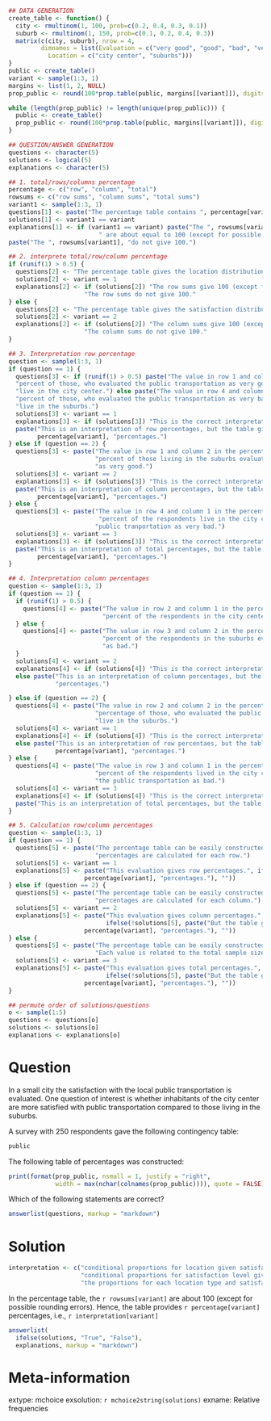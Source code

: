 ```{r data generation, echo = FALSE, results = "hide"}
## DATA GENERATION
create_table <- function() {
  city <- rmultinom(1, 100, prob=c(0.2, 0.4, 0.3, 0.1))
  suburb <- rmultinom(1, 150, prob=c(0.1, 0.2, 0.4, 0.3))
  matrix(c(city, suburb), nrow = 4,
         dimnames = list(Evaluation = c("very good", "good", "bad", "very bad"),
           Location = c("city center", "suburbs")))
}
public <- create_table()
variant <- sample(1:3, 1)
margins <- list(1, 2, NULL)
prop_public <- round(100*prop.table(public, margins[[variant]]), digits = 1) 

while (length(prop_public) != length(unique(prop_public))) {
  public <- create_table()
  prop_public <- round(100*prop.table(public, margins[[variant]]), digits = 1) 
}

## QUESTION/ANSWER GENERATION
questions <- character(5)
solutions <- logical(5)
explanations <- character(5)

## 1. total/rows/columns percentage
percentage <- c("row", "column", "total")
rowsums <- c("row sums", "column sums", "total sums")
variant1 <- sample(1:3, 1)
questions[1] <- paste("The percentage table contains ", percentage[variant1], "percentages.")
solutions[1] <- variant1 == variant
explanations[1] <- if (variant1 == variant) paste("The ", rowsums[variant1], 
                         " are about equal to 100 (except for possible rounding errors).") else 
paste("The ", rowsums[variant1], "do not give 100.")

## 2. interprete total/row/column percentage
if (runif(1) > 0.5) {
  questions[2] <- "The percentage table gives the location distribution for each level of satisfaction."
  solutions[2] <- variant == 1
  explanations[2] <- if (solutions[2]) "The row sums give 100 (except for possible rounding errors)." else 
                     "The row sums do not give 100."
} else {
  questions[2] <- "The percentage table gives the satisfaction distribution for each location type."
  solutions[2] <- variant == 2
  explanations[2] <- if (solutions[2]) "The column sums give 100 (except for possible rounding errors)." else 
                     "The column sums do not give 100."
}

## 3. Interpretation row percentage
question <- sample(1:3, 1)
if (question == 1) {
  questions[3] <- if (runif(1) > 0.5) paste("The value in row 1 and column 1 in the percentage table indicates:", prop_public[1,1], 
  "percent of those, who evaluated the public transportation as very good,",
  "live in the city center.") else paste("The value in row 4 and column 2 in the percentage table indicates:", prop_public[4,2], 
  "percent of those, who evaluated the public transportation as very bad,",
  "live in the suburbs.")
  solutions[3] <- variant == 1
  explanations[3] <- if (solutions[3]) "This is the correct interpretation of row percentages." else 
  paste("This is an interpretation of row percentages, but the table gives ", 
        percentage[variant], "percentages.")
} else if (question == 2) {
  questions[3] <- paste("The value in row 1 and column 2 in the percentage table indicates:", prop_public[1,2], 
                        "percent of those living in the suburbs evaluated the public transportation ",
                        "as very good.")
  solutions[3] <- variant == 2
  explanations[3] <- if (solutions[3]) "This is the correct interpretation of column percentages." else 
  paste("This is an interpretation of column percentages, but the table gives ",  
        percentage[variant], "percentages.")
} else {
  questions[3] <- paste("The value in row 4 and column 1 in the percentage table indicates:", prop_public[4,1], 
                         "percent of the respondents live in the city center and evaluated the ",
                        "public tranportation as very bad.")
  solutions[3] <- variant == 3
  explanations[3] <- if (solutions[3]) "This is the correct interpretation of total percentages." else 
  paste("This is an interpretation of total percentages, but the table gives ", 
        percentage[variant], "percentages.")
} 

## 4. Interpretation column percentages
question <- sample(1:3, 1)
if (question == 1) {
  if (runif(1) > 0.5) {
    questions[4] <- paste("The value in row 2 and column 1 in the percentage table indicates:", prop_public[2,1], 
                          "percent of the respondents in the city center evaluated the public transportation as good.")
  } else {
    questions[4] <- paste("The value in row 3 and column 2 in the percentage table indicates:", prop_public[3,2], 
                          "percent of the respondents in the suburbs evaluated the public transportation ",
                          "as bad.")
  } 
  solutions[4] <- variant == 2
  explanations[4] <- if (solutions[4]) "This is the correct interpretation of column percentages." 
  else paste("This is an interpretation of column percentages, but the table gives ", percentage[variant], 
             "percentages.")

} else if (question == 2) {
  questions[4] <- paste("The value in row 2 and column 2 in the percentage table indicates:", prop_public[2,2], 
                        "percentage of those, who evaluated the public transportation as good",
                        "live in the suburbs.")
  solutions[4] <- variant == 1
  explanations[4] <- if (solutions[4]) "This is the correct interpretation of row percentages."
  else paste("This is an interpretation of row percentaes, but the table gives ", 
             percentage[variant], "percentages.")
} else {
  questions[4] <- paste("The value in row 3 and column 1 in the percentage table indicates:", prop_public[3,1], 
                        "percent of the respondents lived in the city center and evaluated",
                        "the public transportation as bad.")
  solutions[4] <- variant == 3
  explanations[4] <- if (solutions[4]) "This is the correct interpretation of total percentages." else 
  paste("This is an interpretation of total percentages, but the table gives ", percentage[variant], "percentages.")
} 

## 5. Calculation row/column percentages
question <- sample(1:3, 1)
if (question == 1) {
  questions[5] <- paste("The percentage table can be easily constructed from the original contingency table:",
                        "percentages are calculated for each row.")
  solutions[5] <- variant == 1
  explanations[5] <- paste("This evaluation gives row percentages.", ifelse(!solutions[5], paste("But the table gives ", 
                     percentage[variant], "percentages."), ""))
} else if (question == 2) {
  questions[5] <- paste("The percentage table can be easily constructed from the original contingency table:",
                        "percentages are calculated for each column.")
  solutions[5] <- variant == 2
  explanations[5] <- paste("This evaluation gives column percentages.", 
                           ifelse(!solutions[5], paste("But the table gives ", 
                     percentage[variant], "percentages."), ""))
} else {
  questions[5] <- paste("The percentage table can be easily constructed from the original contingency table:",
                        "Each value is related to the total sample size.")
  solutions[5] <- variant == 3
  explanations[5] <- paste("This evaluation gives total percentages.", 
                           ifelse(!solutions[5], paste("But the table gives ", 
                     percentage[variant], "percentages."), ""))
} 

## permute order of solutions/questions
o <- sample(1:5)
questions <- questions[o]
solutions <- solutions[o]
explanations <- explanations[o]
```

Question
========

In a small city the satisfaction with the local public
transportation is evaluated. One question of interest is whether
inhabitants of the city center are more satisfied with public
transportation compared to those living in the suburbs.

A survey with 250 respondents gave the following contingency table:

```{r, echo = FALSE, comment = NA}
public
```

The following table of percentages was constructed:

```{r, echo = FALSE, comment = NA}
print(format(prop_public, nsmall = 1, justify = "right", 
             width = max(nchar(colnames(prop_public)))), quote = FALSE)
```

Which of the following statements are correct?

```{r questionlist, echo = FALSE, results = "asis"}
answerlist(questions, markup = "markdown")
```


Solution
========

```{r, echo = FALSE}
interpretation <- c("conditional proportions for location given satisfaction level.",
                    "conditional proportions for satisfaction level given location type.",
                    "the proportions for each location type and satisfaction level.")
```

In the percentage table, the `r rowsums[variant]` are about 100
(except for possible rounding errors). Hence, the table provides
`r percentage[variant]` percentages, i.e.,
`r interpretation[variant]`

```{r solutionlist, echo = FALSE, results = "asis"}
answerlist(
  ifelse(solutions, "True", "False"),
  explanations, markup = "markdown")
```

Meta-information
================
extype: mchoice
exsolution: `r mchoice2string(solutions)`
exname: Relative frequencies
